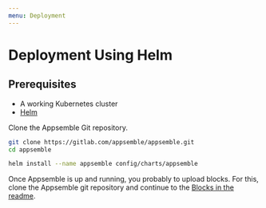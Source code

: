 ```yaml
---
menu: Deployment
---
```


# Deployment Using Helm

## Prerequisites

- A working Kubernetes cluster
- [Helm](https://helm.sh)

Clone the Appsemble Git repository.

```sh
git clone https://gitlab.com/appsemble/appsemble.git
cd appsemble
```

```sh
helm install --name appsemble config/charts/appsemble
```

Once Appsemble is up and running, you probably to upload blocks. For this, clone the Appsemble git
repository and continue to the
[Blocks in the readme](https://gitlab.com/appsemble/appsemble/blob/master/README.md#blocks).

[appsemble tags page]: https://hub.docker.com/r/appsemble/appsemble/tags

